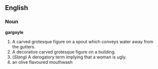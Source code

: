 == English ==

=== Noun ===
'''gargoyle'''

# A carved grotesque figure on a spout which conveys water away from the gutters.
# A decorative carved grotesque figure on a building.
# (''Slang'') A derogatory term implying that a woman is ugly.
# an olive flavoured mouthwash